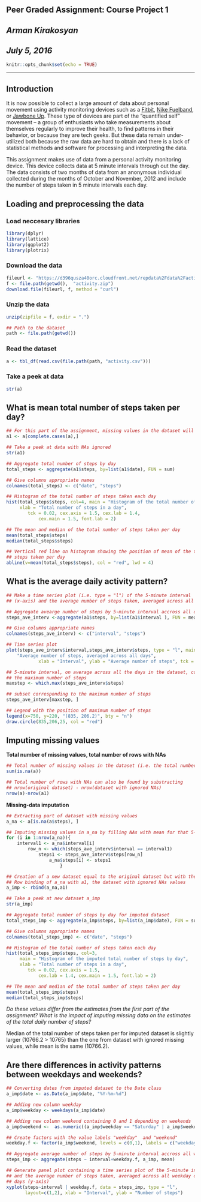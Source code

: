 <!-- rmarkdown v1 -->

Peer Graded Assignment: Course Project 1
------------------------------------------
*Arman Kirakosyan*  
---------------
*July 5, 2016*  
----------
<!-- output: html_document -->


```r
knitr::opts_chunk$set(echo = TRUE)
```

---

## Introduction  

It is now possible to collect a large amount of data about personal movement using activity monitoring devices such as a [Fitbit](www.fitbit.com), [Nike Fuelband](http://www.nike.com/us/en_us/c/nikeplus-fuelband), or [Jawbone Up](https://jawbone.com/up). These type of devices are part of the “quantified self” movement – a group of enthusiasts who take measurements about themselves regularly to improve their health, to find patterns in their behavior, or because they are tech geeks. But these data remain under-utilized both because the raw data are hard to obtain and there is a lack of statistical methods and software for processing and interpreting the data.  

This assignment makes use of data from a personal activity monitoring device. This device collects data at 5 minute intervals through out the day. The data consists of two months of data from an anonymous individual collected during the months of October and November, 2012 and include the number of steps taken in 5 minute intervals each day.  

## Loading and preprocessing the data


### Load neccesary libraries

```r
library(dplyr)
library(lattice)
library(ggplot2)
library(plotrix)
```

### Download the data

```r
fileurl <- "https://d396qusza40orc.cloudfront.net/repdata%2Fdata%2Factivity.zip"
f <- file.path(getwd(),  "activity.zip")
download.file(fileurl, f, method = "curl")
```

### Unzip the data
```r
unzip(zipfile = f, exdir = ".")

## Path to the dataset
path <- file.path(getwd())
```

### Read the dataset
```r
a <- tbl_df(read.csv(file.path(path, "activity.csv")))
```

### Take a peek at data
```r
str(a)
```


## What is mean total number of steps taken per day?
```r
## For this part of the assignment, missing values in the dataset will be ignored.
a1 <- a[complete.cases(a),]

## Take a peek at data with NAs ignored
str(a1)

## Aggregate total number of steps by day
total_steps <- aggregate(a1$steps, by=list(a1$date), FUN = sum)

## Give columns appropriate names
colnames(total_steps) <- c("date", "steps")

## Histogram of the total number of steps taken each day
hist(total_steps$steps, col=4, main = "Histogram of the total number of steps by day", 
     xlab = "Total number of steps in a day", 
        tck = 0.02, cex.axis = 1.5, cex.lab = 1.4, 
            cex.main = 1.5, font.lab = 2)

## The mean and median of the total number of steps taken per day
mean(total_steps$steps)
median(total_steps$steps)

## Vertical red line on histogram showing the position of mean of the total number of 
## steps taken per day
abline(v=mean(total_steps$steps), col = "red", lwd = 4)
```

## What is the average daily activity pattern?

```r
## Make a time series plot (i.e. type = "l") of the 5-minute interval 
## (x-axis) and the average number of steps taken, averaged across all days (y-axis)

## Aggregate avearge number of steps by 5-minute interval accross all days
steps_ave_interv <-aggregate(a1$steps, by=list(a1$interval ), FUN = mean)

## Give columns appropriate names
colnames(steps_ave_interv) <- c("interval", "steps")

## Time series plot
plot(steps_ave_interv$interval,steps_ave_interv$steps, type = "l", main = 
    "Average number of steps, averaged across all days", 
            xlab = "Interval", ylab = "Average number of steps", tck = 0.02)

## 5-minute interval, on average across all the days in the dataset, containing 
## the maximum number of steps
maxstep <- which.max(steps_ave_interv$steps)

## subset corresponding to the maximum number of steps
steps_ave_interv[maxstep, ]

## Legend with the position of maximum number of steps 
legend(x=750, y=220, "(835, 206.2)", bty = "n")
draw.circle(835,206,25, col = "red")
```

## Imputing missing values

**Total number of missing values, total number of rows with NAs**
```r
## Total number of missing values in the dataset (i.e. the total number of rows with NAs)
sum(is.na(a))

## Total number of rows with NAs can also be found by substracting 
## nrow(original dataset) - nrow(dataset with ignored NAs)
nrow(a)-nrow(a1)
```

**Missing-data imputation**
```r
## Extracting part of dataset with missing values
a_na <- a[is.na(a$steps), ]

## Imputing missing values in a_na by filling NAs with mean for that 5-minute interval
for (i in 1:nrow(a_na)){
    interval1 <- a_na$interval[i]
        row_n <- which(steps_ave_interv$interval == interval1)
            steps1 <- steps_ave_interv$steps[row_n]
                a_na$steps[i] <- steps1
                    }

## Creation of a new dataset equal to the original dataset but with the missing data filled in
## Row binding of a_na with a1, the dataset with ignored NAs values
a_imp <- rbind(a_na,a1)

## Take a peek at new dataset a_imp
str(a_imp)

## Aggregate total number of steps by day for imputed dataset
total_steps_imp <- aggregate(a_imp$steps, by=list(a_imp$date), FUN = sum)

## Give columns appropriate names
colnames(total_steps_imp) <- c("date", "steps")

## Histogram of the total number of steps taken each day
hist(total_steps_imp$steps, col=3, 
     main = "Histogram of the imputed total number of steps by day", 
     xlab = "Total number of steps in a day", 
        tck = 0.02, cex.axis = 1.5, 
            cex.lab = 1.4, cex.main = 1.5, font.lab = 2)

## The mean and median of the total number of steps taken per day
mean(total_steps_imp$steps)
median(total_steps_imp$steps)
```

*Do these values differ from the estimates from the first part of the assignment? What is the impact of imputing missing data on the estimates of the total daily number of steps?*

Median of the total number of steps taken per for imputed dataset is slightly 
larger (10766.2 > 10765) than the one from dataset with ignored missing values, 
while mean is the same (10766.2).

## Are there differences in activity patterns between weekdays and weekends?

```r
## Converting dates from imputed dataset to the Date class
a_imp$date <- as.Date(a_imp$date, "%Y-%m-%d")

## Adding new column weekday
a_imp$weekday <- weekdays(a_imp$date)

## Adding new column weekend containing 0 and 1 depending on weekends
a_imp$weekend <-  as.numeric((a_imp$weekday == "Saturday" | a_imp$weekday == "Sunday")*1)

## Create factors with the value labels "weekday"  and "weekend"
weekday.f <- factor(a_imp$weekend, levels = c(0,1), labels = c("weekday","weekend"))

## Aggregate average number of steps by 5-minute interval accross all weekdays and weekends 
steps_imp <- aggregate(steps ~ interval+weekday.f, a_imp, mean)

## Generate panel plot containing a time series plot of the 5-minute interval (x-axis) 
## and the average number of steps taken, averaged across all weekday days or weekend 
## days (y-axis)
xyplot(steps~interval | weekday.f, data = steps_imp, type = "l", 
       layout=c(1,2), xlab = "Interval", ylab = "Number of steps")
```
